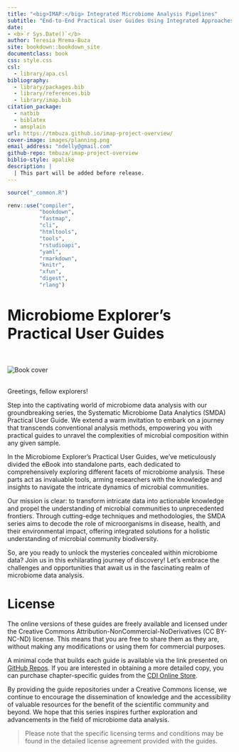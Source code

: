 ```yaml
--- 
title: "<big>IMAP:</big> Integrated Microbiome Analysis Pipelines"
subtitle: "End-to-End Practical User Guides Using Integrated Approaches"
date:
- <b>`r Sys.Date()`</b>
author: Teresia Mrema-Buza
site: bookdown::bookdown_site
documentclass: book
css: style.css
csl: 
  - library/apa.csl
bibliography:
  - library/packages.bib
  - library/references.bib
  - library/imap.bib
citation_package:
  - natbib
  - biblatex
  - amsplain
url: https://tmbuza.github.io/imap-project-overview/
cover-image: images/planning.png
email_address: "ndelly@gmail.com"
github-repo: tmbuza/imap-project-overview
biblio-style: apalike
description: |
  | This part will be added before release.
---
```


```r
source("_common.R")

renv::use("compiler", 
          "bookdown", 
          "fastmap", 
          "cli", 
          "htmltools", 
          "tools", 
          "rstudioapi", 
          "yaml", 
          "rmarkdown", 
          "knitr", 
          "xfun", 
          "digest", 
          "rlang")
```


<!-- # Google fonts -->
<link rel="preconnect" href="https://fonts.googleapis.com">
<link rel="preconnect" href="https://fonts.gstatic.com" crossorigin>
<link href="https://fonts.googleapis.com/css2?family=Anton" rel="stylesheet">
<link href="https://fonts.googleapis.com/css2?family=Roboto:wght@100;300;400;500;700,900&display=swap" rel="stylesheet">
<link href="https://fonts.googleapis.com/css2?family=Oswald:wght@300;400;700&display=swap" rel="stylesheet">
<link href="https://fonts.googleapis.com/css2?family=Merriweather:wght@300;400;700&display=swap" rel="stylesheet">
<link href="https://fonts.googleapis.com/css2?family=Montserrat:wght@100;200;300;400;700&display=swap" rel="stylesheet">

<!-- # CSS -->
<link rel="stylesheet" href="https://cdnjs.cloudflare.com/ajax/libs/font-awesome/5.15.3/css/all.min.css">
<link rel="stylesheet" href="https://cdnjs.cloudflare.com/ajax/libs/animate.css/4.1.1/animate.min.css">


# <big>Microbiome Explorer's Practical User Guides</big> {-#welcome-to-imap}

<br>
<br>
![Book cover](images/planning.png)
<br>
<br>

Greetings, fellow explorers! 

Step into the captivating world of microbiome data analysis with our groundbreaking series, the Systematic Microbiome Data Analytics (SMDA) Practical User Guide. We extend a warm invitation to embark on a journey that transcends conventional analysis methods, empowering you with practical guides to unravel the complexities of microbial composition within any given sample.

In the Microbiome Explorer's Practical User Guides, we've meticulously divided the eBook into standalone parts, each dedicated to comprehensively exploring different facets of microbiome analysis. These parts act as invaluable tools, arming researchers with the knowledge and insights to navigate the intricate dynamics of microbial communities.

Our mission is clear: to transform intricate data into actionable knowledge and propel the understanding of microbial communities to unprecedented frontiers. Through cutting-edge techniques and methodologies, the SMDA series aims to decode the role of microorganisms in disease, health, and their environmental impact, offering integrated solutions for a holistic understanding of microbial community biodiversity.

So, are you ready to unlock the mysteries concealed within microbiome data? Join us in this exhilarating journey of discovery! Let's embrace the challenges and opportunities that await us in the fascinating realm of microbiome data analysis.


# License {-}
The online versions of these guides are freely available and licensed under the Creative Commons Attribution-NonCommercial-NoDerivatives (CC BY-NC-ND) license. This means that you are free to share them as they are, without making any modifications or using them for commercial purposes.

A minimal code that builds each guide is available via the link presented on [GitHub Repos](https://microbiome.complexdatainsights.com/appendices.html#imap-repos). If you are interested in obtaining a more detailed copy, you can purchase chapter-specific guides from the [CDI Online Store](https://complexdatainsights.com/shop).

By providing the guide repositories under a Creative Commons license, we continue to encourage the dissemination of knowledge and the accessibility of valuable resources for the benefit of the scientific community and beyond. We hope that this series inspires further exploration and advancements in the field of microbiome data analysis.

> Please note that the specific licensing terms and conditions may be found in the detailed license agreement provided with the guides.



